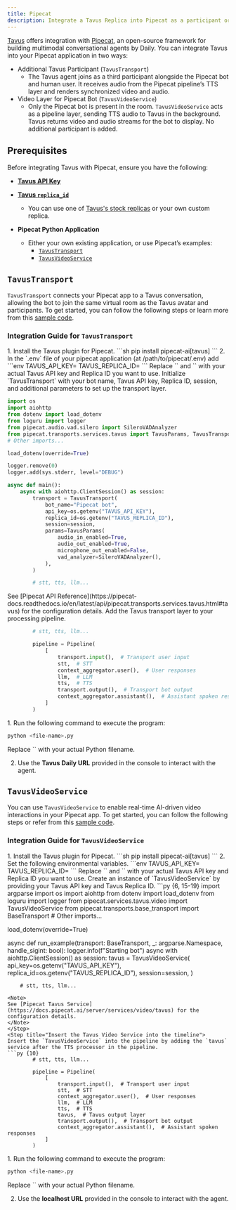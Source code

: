 ```yaml
---
title: Pipecat
description: Integrate a Tavus Replica into Pipecat as a participant or a video feed for the bot.
---
```


[Tavus](https://tavus.io) offers integration with [Pipecat](https://www.pipecat.ai/), an open-source framework for building multimodal conversational agents by Daily. You can integrate Tavus into your Pipecat application in two ways:

- Additional Tavus Participant (`TavusTransport`)
    - The Tavus agent joins as a third participant alongside the Pipecat bot and human user. It receives audio from the Pipecat pipeline’s TTS layer and renders synchronized video and audio.
- Video Layer for Pipecat Bot (`TavusVideoService`)
    - Only the Pipecat bot is present in the room. `TavusVideoService` acts as a pipeline layer, sending TTS audio to Tavus in the background. Tavus returns video and audio streams for the bot to display. No additional participant is added.

## Prerequisites
Before integrating Tavus with Pipecat, ensure you have the following:
* [**Tavus API Key**](https://platform.tavus.io/api-keys)

* [**Tavus `replica_id`**](https://platform.tavus.io/replicas)
    - You can use one of [Tavus's stock replicas](https://platform.tavus.io/replicas) or your own custom replica.

* **Pipecat Python Application**
    - Either your own existing application, or use Pipecat’s examples:
        - [`TavusTransport`](https://github.com/pipecat-ai/pipecat/blob/main/examples/foundational/21-tavus-transport.py)
        - [`TavusVideoService`](https://github.com/pipecat-ai/pipecat/blob/main/examples/foundational/21a-tavus-video-service.py)


## `TavusTransport`

`TavusTransport` connects your Pipecat app to a Tavus conversation, allowing the bot to join the same virtual room as the Tavus avatar and participants. To get started, you can follow the following steps or learn more from this [sample code](https://github.com/pipecat-ai/pipecat/blob/main/examples/foundational/21-tavus-transport.py).

### Integration Guide for `TavusTransport`

<Steps>
<Step title="Step 1: Setup and Authentication">
1. Install the Tavus plugin for Pipecat.
```sh
pip install pipecat-ai[tavus]
```
2. In the `.env` file of your pipecat application (at /path/to/pipecat/.env) add
```env
TAVUS_API_KEY=<your_api_key>
TAVUS_REPLICA_ID=<your_replica_id>
```
<Note>
Replace `<your_api_key>` and `<your_replica_id>` with your actual Tavus API key and Replica ID you want to use.
</Note>
</Step>
<Step title="Step 2: Create the Tavus transport layer">
Initialize `TavusTransport` with your bot name, Tavus API key, Replica ID, session, and additional parameters to set up the transport layer.

```py {6, 16-27}
import os
import aiohttp
from dotenv import load_dotenv
from loguru import logger
from pipecat.audio.vad.silero import SileroVADAnalyzer
from pipecat.transports.services.tavus import TavusParams, TavusTransport
# Other imports...

load_dotenv(override=True)

logger.remove(0)
logger.add(sys.stderr, level="DEBUG")

async def main():
    async with aiohttp.ClientSession() as session:
        transport = TavusTransport(
            bot_name="Pipecat bot",
            api_key=os.getenv("TAVUS_API_KEY"),
            replica_id=os.getenv("TAVUS_REPLICA_ID"),
            session=session,
            params=TavusParams(
                audio_in_enabled=True,
                audio_out_enabled=True,
                microphone_out_enabled=False,
                vad_analyzer=SileroVADAnalyzer(),
            ),
        )

        # stt, tts, llm...
```

<Note>
See [Pipecat API Reference](https://pipecat-docs.readthedocs.io/en/latest/api/pipecat.transports.services.tavus.html#tavus) for the configuration details.
</Note>
</Step>
<Step title="Step 3: Insert the Tavus transport layer into the pipeline">
Add the Tavus transport layer to your processing pipeline.

```py {5, 10}
        # stt, tts, llm...

        pipeline = Pipeline(
            [
                transport.input(),  # Transport user input
                stt,  # STT
                context_aggregator.user(),  # User responses
                llm,  # LLM
                tts,  # TTS
                transport.output(),  # Transport bot output
                context_aggregator.assistant(),  # Assistant spoken responses
            ]
        )
```
</Step>
<Step title="Step 4: Run the program">
1. Run the following command to execute the program:

```sh
python <file-name>.py
```

<Note>
Replace `<file-name>` with your actual Python filename.
</Note>

2. Use the **Tavus Daily URL** provided in the console to interact with the agent.
</Step>
</Steps>

## `TavusVideoService`

You can use `TavusVideoService` to enable real-time AI-driven video interactions in your Pipecat app. To get started, you can follow the following steps or refer from this [sample code](https://github.com/pipecat-ai/pipecat/blob/main/examples/foundational/21a-tavus-video-service.py).

### Integration Guide for `TavusVideoService`

<Steps>
<Step title="Step 1: Setup and Authentication">
1. Install the Tavus plugin for Pipecat.
```sh
pip install pipecat-ai[tavus]
```
2. Set the following environmental variables.
```env
TAVUS_API_KEY=<your_api_key>
TAVUS_REPLICA_ID=<your_replica_id>
```
<Note>
Replace `<your_api_key>` and `<your_replica_id>` with your actual Tavus API key and Replica ID you want to use.
</Note>
</Step>
<Step title="Step 2: Instantiate the Tavus Video Service">
Create an instance of `TavusVideoService` by providing your Tavus API key and Tavus Replica ID.
```py {6, 15-19}
import argparse
import os
import aiohttp
from dotenv import load_dotenv
from loguru import logger
from pipecat.services.tavus.video import TavusVideoService
from pipecat.transports.base_transport import BaseTransport
# Other imports...

load_dotenv(override=True)

async def run_example(transport: BaseTransport, _: argparse.Namespace, handle_sigint: bool):
    logger.info(f"Starting bot")
    async with aiohttp.ClientSession() as session:
        tavus = TavusVideoService(
            api_key=os.getenv("TAVUS_API_KEY"),
            replica_id=os.getenv("TAVUS_REPLICA_ID"),
            session=session,
        )

        # stt, tts, llm...
```
<Note>
See [Pipecat Tavus Service](https://docs.pipecat.ai/server/services/video/tavus) for the configuration details.
</Note>
</Step>
<Step title="Insert the Tavus Video Service into the timeline">
Insert the `TavusVideoService` into the pipeline by adding the `tavus` service after the TTS processor in the pipeline.
```py {10}
        # stt, tts, llm...

        pipeline = Pipeline(
            [
                transport.input(),  # Transport user input
                stt,  # STT
                context_aggregator.user(),  # User responses
                llm,  # LLM
                tts,  # TTS
                tavus,  # Tavus output layer
                transport.output(),  # Transport bot output
                context_aggregator.assistant(),  # Assistant spoken responses
            ]
        )
```
</Step>
<Step title="Step 4: Run the program">
1. Run the following command to execute the program:

```sh
python <file-name>.py
```

<Note>
Replace `<file-name>` with your actual Python filename.
</Note>

2. Use the **localhost URL** provided in the console to interact with the agent.
</Step>
</Steps>